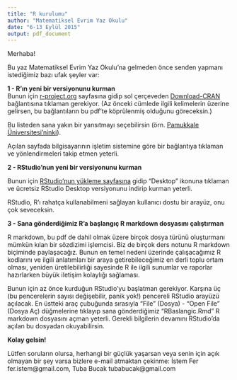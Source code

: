 ```yaml
---
title: "R kurulumu"
author: "Matematiksel Evrim Yaz Okulu"
date: "6-13 Eylül 2015"
output: pdf_document
---
```


Merhaba!      

Bu yaz Matematiksel Evrim Yaz Okulu'na gelmeden önce senden yapmanı istediğimiz bazı ufak şeyler var:

**1 - R'ın yeni bir versiyonunu kurman**     
    Bunun için [r-project.org](https://www.r-project.org/) sayfasına gidip sol çerçeveden [Download-CRAN](https://cran.r-project.org/mirrors.html) bağlantısına tıklaman gerekiyor. (Az önceki cümlede ilgili kelimelerin üzerine gelirsen, bu bağlantıların bu pdf'te köprülenmiş olduğunu göreceksin.)
    
  Bu listeden sana yakın bir yansıtmayı seçebilirsin (örn. [Pamukkale Üniversitesi'ninki](http://cran.pau.edu.tr/)).  
    
  Açılan sayfada bilgisayarının işletim sistemine göre bir bağlantıya tıklaman ve yönlendirmeleri takip etmen yeterli.  
    
**2 - RStudio'nun yeni bir versiyonunu kurman**
 
 Bunun için [RStudio'nun yükleme sayfasına](https://www.rstudio.com/products/RStudio/) gidip "Desktop" ikonuna tıklaman ve ücretsiz RStudio Desktop versiyonunu indirip kurman yeterli.    
 
 RStudio, R'ı rahatça kullanabilmeni sağlayan kullanıcı dostu bir arayüz, onu çok seveceksin.
 
**3 - Sana gönderdiğimiz R'a başlangıç R markdown dosyasını çalıştırman**

R markdown, bu pdf de dahil olmak üzere birçok dosya türünü oluşturmanı mümkün kılan bir sözdizimi işlemcisi. Biz de birçok ders notunu R markdown biçiminde paylaşacağız. Bunun en temel nedeni üzerinde çalışacağımız R kodlarını ve ilgili anlatımları bir araya getirebileceğimiz en derli toplu ortam olması, yeniden üretilebilirliği sayesinde R ile ilgili sunumlar ve raporlar hazırlarken büyük iletişim kolaylığı sağlaması.

Bunun için az önce kurduğun RStudio'yu başlatman gerekiyor. Karşına üç (bu pencerelerin sayısı değişebilir, panik yok!) pencereli RStudio arayüzü açılacak. En üstteki araç çubuğunda sırasıyla "File" (Dosya) - "Open File" (Dosya Aç) düğmelerine tıklayıp sana gönderdiğimiz "RBaslangic.Rmd" R markdown dosyasını açman yeterli. Gerekli bilgilerin devamını RStudio'da açılan bu dosyadan okuyabilirsin. 



**Kolay gelsin!**



Lütfen soruların olursa, herhangi bir güçlük yaşarsan veya senin için açık olmayan bir şey varsa bizlere e-mail atmaktan çekinme: İstem Fer fer.istem@gmail.com, Tuba Bucak tubabucak@gmail.com
